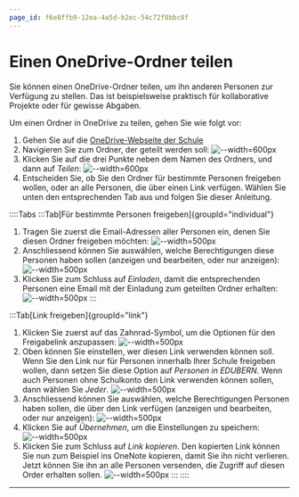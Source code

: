 ```yaml
---
page_id: f6e8ffb9-12ea-4a5d-b2ec-54c72f8bbc8f
---
```


# Einen OneDrive-Ordner teilen

Sie können einen OneDrive-Ordner teilen, um ihn anderen Personen zur Verfügung zu stellen. Das ist beispielsweise praktisch für kollaborative Projekte oder für gewisse Abgaben.

Um einen Ordner in OneDrive zu teilen, gehen Sie wie folgt vor:

1. Gehen Sie auf die [OneDrive-Webseite der Schule](https://erzbe-my.sharepoint.com)
2. Navigieren Sie zum Ordner, der geteilt werden soll: ![--width=600px](img/zum-ordner-navigieren.png)
3. Klicken Sie auf die drei Punkte neben dem Namen des Ordners, und dann auf _Teilen_: ![--width=600px](img/teilen.png)
4. Entscheiden Sie, ob Sie den Ordner für bestimmte Personen freigeben wollen, oder an alle Personen, die über einen Link verfügen. Wählen Sie unten den entsprechenden Tab aus und folgen Sie dieser Anleitung.

::::Tabs :::Tab[Für bestimmte Personen freigeben]{groupId="individual"}

1. Tragen Sie zuerst die Email-Adressen aller Personen ein, denen Sie diesen Ordner freigeben möchten: ![--width=500px](img/empfaenger.png)
2. Anschliessend können Sie auswählen, welche Berechtigungen diese Personen haben sollen (anzeigen und bearbeiten, oder nur anzeigen): ![--width=500px](img/individuell-berechtigungen.png)
3. Klicken Sie zum Schluss auf _Einladen_, damit die entsprechenden Personen eine Email mit der Einladung zum geteilten Ordner erhalten: ![--width=500px](img/einladen.png) :::

:::Tab[Link freigeben]{groupId="link"}

1. Klicken Sie zuerst auf das Zahnrad-Symbol, um die Optionen für den Freigabelink anzupassen: ![--width=500px](img/link-optionen.png)
2. Oben können Sie einstellen, wer diesen Link verwenden können soll. Wenn Sie den Link nur für Personen innerhalb Ihrer Schule freigeben wollen, dann setzen Sie diese Option auf _Personen in EDUBERN_. Wenn auch Personen ohne Schulkonto den Link verwenden können sollen, dann wählen Sie _Jeder_. ![--width=500px](img/link-empfaenger.png)
3. Anschliessend können Sie auswählen, welche Berechtigungen Personen haben sollen, die über den Link verfügen (anzeigen und bearbeiten, oder nur anzeigen): ![--width=500px](img/link-berechtigungen.png)
4. Klicken Sie auf _Übernehmen_, um die Einstellungen zu speichern: ![--width=500px](img/uebernehmen.png)
5. Klicken Sie zum Schluss auf _Link kopieren_. Den kopierten Link können Sie nun zum Beispiel ins OneNote kopieren, damit Sie ihn nicht verlieren. Jetzt können Sie ihn an alle Personen versenden, die Zugriff auf diesen Order erhalten sollen. ![--width=500px](img/link-kopieren.png) ::: ::::

---

